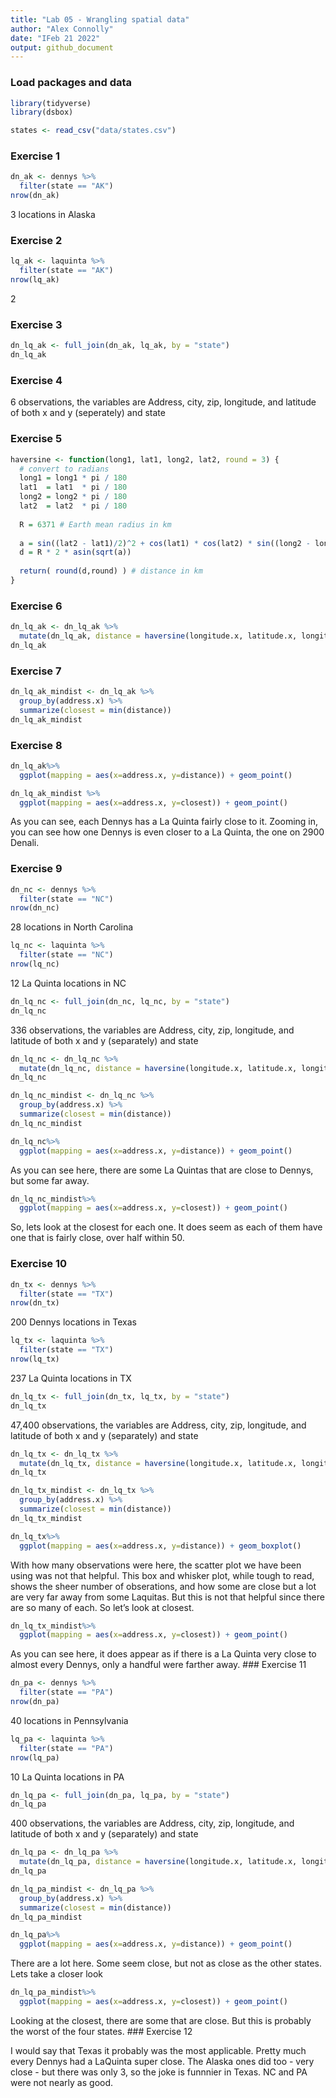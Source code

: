 ```yaml
---
title: "Lab 05 - Wrangling spatial data"
author: "Alex Connolly"
date: "IFeb 21 2022"
output: github_document
---
```


### Load packages and data

```r
library(tidyverse) 
library(dsbox) 
```

```r
states <- read_csv("data/states.csv")
```

### Exercise 1

```r
dn_ak <- dennys %>%
  filter(state == "AK")
nrow(dn_ak)

```
3 locations in Alaska

### Exercise 2


```r
lq_ak <- laquinta %>%
  filter(state == "AK")
nrow(lq_ak)
```

2



### Exercise 3


```r
dn_lq_ak <- full_join(dn_ak, lq_ak, by = "state")
dn_lq_ak

```

### Exercise 4

6 observations, the variables are Address, city, zip, longitude, and latitude of both x and y (seperately) and state



### Exercise 5

```r
haversine <- function(long1, lat1, long2, lat2, round = 3) {
  # convert to radians
  long1 = long1 * pi / 180
  lat1  = lat1  * pi / 180
  long2 = long2 * pi / 180
  lat2  = lat2  * pi / 180
  
  R = 6371 # Earth mean radius in km
  
  a = sin((lat2 - lat1)/2)^2 + cos(lat1) * cos(lat2) * sin((long2 - long1)/2)^2
  d = R * 2 * asin(sqrt(a))
  
  return( round(d,round) ) # distance in km
}
```


### Exercise 6

```r
dn_lq_ak <- dn_lq_ak %>%
  mutate(dn_lq_ak, distance = haversine(longitude.x, latitude.x, longitude.y, latitude.y, round = 3))
dn_lq_ak
```
### Exercise 7

```r
dn_lq_ak_mindist <- dn_lq_ak %>%
  group_by(address.x) %>%
  summarize(closest = min(distance))
dn_lq_ak_mindist
```

### Exercise 8
```r
dn_lq_ak%>%
  ggplot(mapping = aes(x=address.x, y=distance)) + geom_point()
```

```r
dn_lq_ak_mindist %>%
  ggplot(mapping = aes(x=address.x, y=closest)) + geom_point()
```
As you can see, each Dennys has a La Quinta fairly close to it. Zooming in, you can see how one Dennys is even closer to a La Quinta, the one on 2900 Denali. 

### Exercise 9

```r
dn_nc <- dennys %>%
  filter(state == "NC")
nrow(dn_nc)

```
28 locations in North Carolina



```r
lq_nc <- laquinta %>%
  filter(state == "NC")
nrow(lq_nc)
```

12 La Quinta locations in NC


```r
dn_lq_nc <- full_join(dn_nc, lq_nc, by = "state")
dn_lq_nc

```

336 observations, the variables are Address, city, zip, longitude, and latitude of both x and y (separately) and state



```r
dn_lq_nc <- dn_lq_nc %>%
  mutate(dn_lq_nc, distance = haversine(longitude.x, latitude.x, longitude.y, latitude.y, round = 3))
dn_lq_nc
```

```r
dn_lq_nc_mindist <- dn_lq_nc %>%
  group_by(address.x) %>%
  summarize(closest = min(distance))
dn_lq_nc_mindist
```

```r
dn_lq_nc%>%
  ggplot(mapping = aes(x=address.x, y=distance)) + geom_point()
```
As you can see here, there are some La Quintas that are close to Dennys, but some far away. 

```r
dn_lq_nc_mindist%>%
  ggplot(mapping = aes(x=address.x, y=closest)) + geom_point()
```
So, lets look at the closest for each one. It does seem as each of them have one that is fairly close, over half within 50. 

### Exercise 10


```r
dn_tx <- dennys %>%
  filter(state == "TX")
nrow(dn_tx)

```
200 Dennys locations in Texas



```r
lq_tx <- laquinta %>%
  filter(state == "TX")
nrow(lq_tx)
```

237 La Quinta locations in TX


```r
dn_lq_tx <- full_join(dn_tx, lq_tx, by = "state")
dn_lq_tx

```

47,400 observations, the variables are Address, city, zip, longitude, and latitude of both x and y (separately) and state



```r
dn_lq_tx <- dn_lq_tx %>%
  mutate(dn_lq_tx, distance = haversine(longitude.x, latitude.x, longitude.y, latitude.y, round = 3))
dn_lq_tx
```

```r
dn_lq_tx_mindist <- dn_lq_tx %>%
  group_by(address.x) %>%
  summarize(closest = min(distance))
dn_lq_tx_mindist
```

```r
dn_lq_tx%>%
  ggplot(mapping = aes(x=address.x, y=distance)) + geom_boxplot()
```
With how many observations were here, the scatter plot we have been using was not that helpful. This box and whisker plot, while tough to read, shows the sheer number of obserations, and how some are close but a lot are very far away from some Laquitas. But this is not that helpful since there are so many of each. So let's look at closest. 



```r
dn_lq_tx_mindist%>%
  ggplot(mapping = aes(x=address.x, y=closest)) + geom_point()
```
As you can see here, it does appear as if there is a La Quinta very close to almost every Dennys, only a handful were farther away. 
### Exercise 11

```r
dn_pa <- dennys %>%
  filter(state == "PA")
nrow(dn_pa)

```
40 locations in Pennsylvania



```r
lq_pa <- laquinta %>%
  filter(state == "PA")
nrow(lq_pa)
```

10 La Quinta locations in PA


```r
dn_lq_pa <- full_join(dn_pa, lq_pa, by = "state")
dn_lq_pa

```

400 observations, the variables are Address, city, zip, longitude, and latitude of both x and y (separately) and state



```r
dn_lq_pa <- dn_lq_pa %>%
  mutate(dn_lq_pa, distance = haversine(longitude.x, latitude.x, longitude.y, latitude.y, round = 3))
dn_lq_pa
```

```r
dn_lq_pa_mindist <- dn_lq_pa %>%
  group_by(address.x) %>%
  summarize(closest = min(distance))
dn_lq_pa_mindist
```

```r
dn_lq_pa%>%
  ggplot(mapping = aes(x=address.x, y=distance)) + geom_point()
```
There are a lot here. Some seem close, but not as close as the other states. Lets take a closer look

```r
dn_lq_pa_mindist%>%
  ggplot(mapping = aes(x=address.x, y=closest)) + geom_point()
```
Looking at the closest, there are some that are close. But this is probably the worst of the four states. 
### Exercise 12

I would say that Texas it probably was the most applicable. Pretty much every Dennys had a LaQuinta super close. The Alaska ones did too - very close - but there was only 3, so the joke is funnnier in Texas. NC and PA were not nearly as good. 
